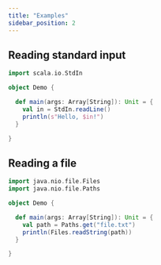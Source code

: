 ```yaml
---
title: "Examples"
sidebar_position: 2
---
```


## Reading standard input

```scala
import scala.io.StdIn

object Demo {

  def main(args: Array[String]): Unit = {
    val in = StdIn.readLine()
    println(s"Hello, $in!")
  }

}
```

## Reading a file

```scala
import java.nio.file.Files
import java.nio.file.Paths

object Demo {

  def main(args: Array[String]): Unit = {
    val path = Paths.get("file.txt")
    println(Files.readString(path))
  }

}
```
